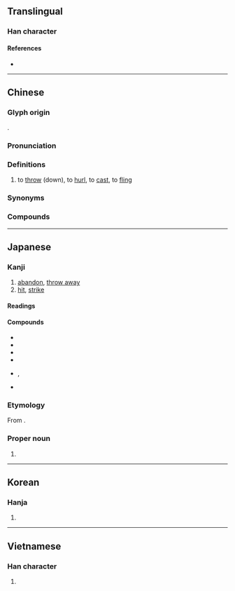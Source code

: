 {{also|掷}}
{{character info}}
==Translingual==

===Han character===
{{Han char|rn=64|rad=手|as=15|sn=18|four=57027|canj=QTKL|ids=⿰扌鄭}}

====References====
* {{Han ref|kx=0461.020|dkj=12893|dj=0810.100|hdz=31976.030|uh=64F2|ud=25842|bh=C259|bd=49753}}

----

==Chinese==
{{zh-forms|s=掷|alt=掟}}

===Glyph origin===
{{Han etym}}
{{Han compound|手|鄭|c1=s|c2=p|t1=hand|ls=psc}}.

===Pronunciation===
{{zh-pron
|m=擲
|c=zaak6
|h=pfs=te̍p
|md=dĭk
|mn=qz:tia̍k/xm,zz:te̍k/tw,ph:tàn
|mn-t=dan6
|w=
|mc=y
|oc=y
|cat=v
}}
{{attn|nan|擲 is recommended by Taiwan, please check}}

===Definitions===
{{zh-hanzi}}

# to [[throw]] (down), to [[hurl]], to [[cast]], to [[fling]]

===Synonyms===
{{zh-dial|扔}}

===Compounds===
{{zh-der|乾坤一擲/乾坤一掷|一擲千金|孤注一擲|地擲球|一擲百萬|千金一擲|擲色|投擲|擲地有聲|擲骰子|洪喬擲水|浪擲|擲瓶|擲梭|擲果|擲石子|擲地之材|時光虛擲|擲刀對泣|果擲行車|擲地|擲果潘郎|擲下|擲級承矛|擲筊|拋擲|抱盆兒擲|擲彈筒|棄擲|擲果盈車|擲果潘安|擲果河陽|擲鼠忌器|擲還|虎擲龍拿|飛磚擲瓦|虛擲|糜擲|擲公字}}

----

==Japanese==

===Kanji===
{{ja-kanji|grade=|rs=手15}}

# [[abandon]], [[throw away]]
# [[hit]], [[strike]]

====Readings====
{{ja-readings
|goon=じゃく<ぢやく
|kanon=てき
|kun=なぐ-る, なげう-つ
|nanori=たたき
}}

====Compounds====
{{der-top|Compounds}}
* {{ja-r|擲弾|てきだん}}
* {{ja-r|一擲|いってき}}
* {{ja-r|打擲|ちょうちゃく}}
* {{ja-r|投擲|とうてき}}
* {{ja-r|放擲|ほうてき|rom=-}}, {{ja-r|抛擲|ほうてき}}
* {{ja-r|擲石|いしなご}}
{{der-bottom}}

===Etymology===
{{ja-kanjitab|たたき|yomi=k}}
From {{m|ja|叩き|tr=tataki||[[hit]]ting, [[strike|striking]]}}.

===Proper noun===
{{ja-pos|proper|たたき}}

# {{surname|ja|A=a|nodot=1|sort=たたき}}

----

==Korean==

===Hanja===
{{ko-hanja|hangeul=척|eumhun=|rv=cheok|mr=ch'ŏk|y=chek}}

# {{rfdef|ko|sort=手15}}

----

==Vietnamese==

===Han character===
{{vi-readings|reading=trịch, trạnh, chệch, sịch, trệch, xệch|rs=手15}}

# {{rfdef|vi|sort=手15}}